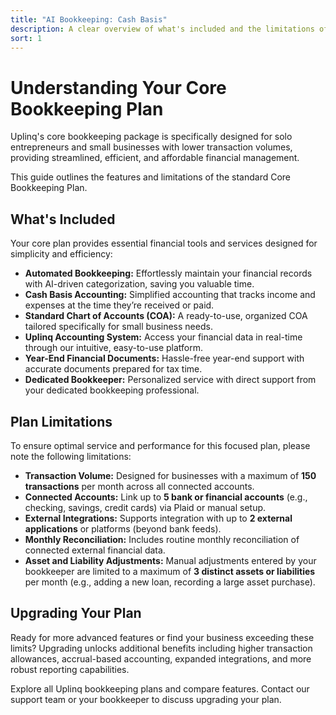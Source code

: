 ```yaml
---
title: "AI Bookkeeping: Cash Basis"
description: A clear overview of what's included and the limitations of Uplinq's base bookkeeping plan, ideal for solo entrepreneurs and small businesses.
sort: 1
---
```


# Understanding Your Core Bookkeeping Plan

<Callout type="info" title="Plan Overview">
Uplinq's core bookkeeping package is specifically designed for solo entrepreneurs and small businesses with lower transaction volumes, providing streamlined, efficient, and affordable financial management.
</Callout>

This guide outlines the features and limitations of the standard Core Bookkeeping Plan.

## What's Included

Your core plan provides essential financial tools and services designed for simplicity and efficiency:

-   **Automated Bookkeeping:** Effortlessly maintain your financial records with AI-driven categorization, saving you valuable time.
-   **Cash Basis Accounting:** Simplified accounting that tracks income and expenses at the time they’re received or paid.
-   **Standard Chart of Accounts (COA):** A ready-to-use, organized COA tailored specifically for small business needs.
-   **Uplinq Accounting System:** Access your financial data in real-time through our intuitive, easy-to-use platform.
-   **Year-End Financial Documents:** Hassle-free year-end support with accurate documents prepared for tax time.
-   **Dedicated Bookkeeper:** Personalized service with direct support from your dedicated bookkeeping professional.

## Plan Limitations

<Callout type="warn" title="Important Considerations">
To ensure optimal service and performance for this focused plan, please note the following limitations:
</Callout>

-   **Transaction Volume:** Designed for businesses with a maximum of **150 transactions** per month across all connected accounts.
-   **Connected Accounts:** Link up to **5 bank or financial accounts** (e.g., checking, savings, credit cards) via Plaid or manual setup.
-   **External Integrations:** Supports integration with up to **2 external applications** or platforms (beyond bank feeds).
-   **Monthly Reconciliation:** Includes routine monthly reconciliation of connected external financial data.
-   **Asset and Liability Adjustments:** Manual adjustments entered by your bookkeeper are limited to a maximum of **3 distinct assets or liabilities** per month (e.g., adding a new loan, recording a large asset purchase).

## Upgrading Your Plan

Ready for more advanced features or find your business exceeding these limits? Upgrading unlocks additional benefits including higher transaction allowances, accrual-based accounting, expanded integrations, and more robust reporting capabilities.

<Cards>
  <Card href="/pricing" title="View Plan Options" icon="lucide-list">
    Explore all Uplinq bookkeeping plans and compare features.
  </Card>
  <Card href="/help/contact-support" title="Discuss Your Needs" icon="lucide-message-circle">
    Contact our support team or your bookkeeper to discuss upgrading your plan.
  </Card>
</Cards>